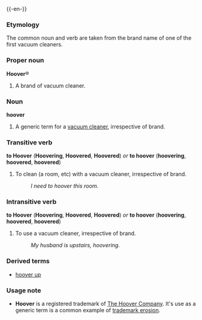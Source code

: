 {{-en-}}
===Etymology===
The common noun and verb are taken from the brand name of one of the first vacuum cleaners.

===Proper noun===
'''Hoover'''&reg;

#A brand of vacuum cleaner.

===Noun===
'''hoover'''

#A generic term for a [[vacuum cleaner]], irrespective of brand.

===Transitive verb===
'''to Hoover''' ('''Hoovering''', '''Hoovered''', '''Hoovered''') ''or'' '''to hoover''' ('''hoovering''', '''hoovered''', '''hoovered''')

#To clean (a room, etc) with a vacuum cleaner, irrespective of brand.
#:''I need to hoover this room.''

===Intransitive verb===
'''to Hoover''' ('''Hoovering''', '''Hoovered''', '''Hoovered''') ''or'' '''to hoover''' ('''hoovering''', '''hoovered''', '''hoovered''')

#To use a vacuum cleaner, irrespective of brand.
#:''My husband is upstairs, hoovering.''

===Derived terms===
*[[hoover up]]

===Usage note===
*'''Hoover''' is a registered trademark of [[w:The Hoover Company|The Hoover Company]].  It's use as a generic term is a common example of [[trademark erosion]].<!--Anyone know the company's position on this?-->